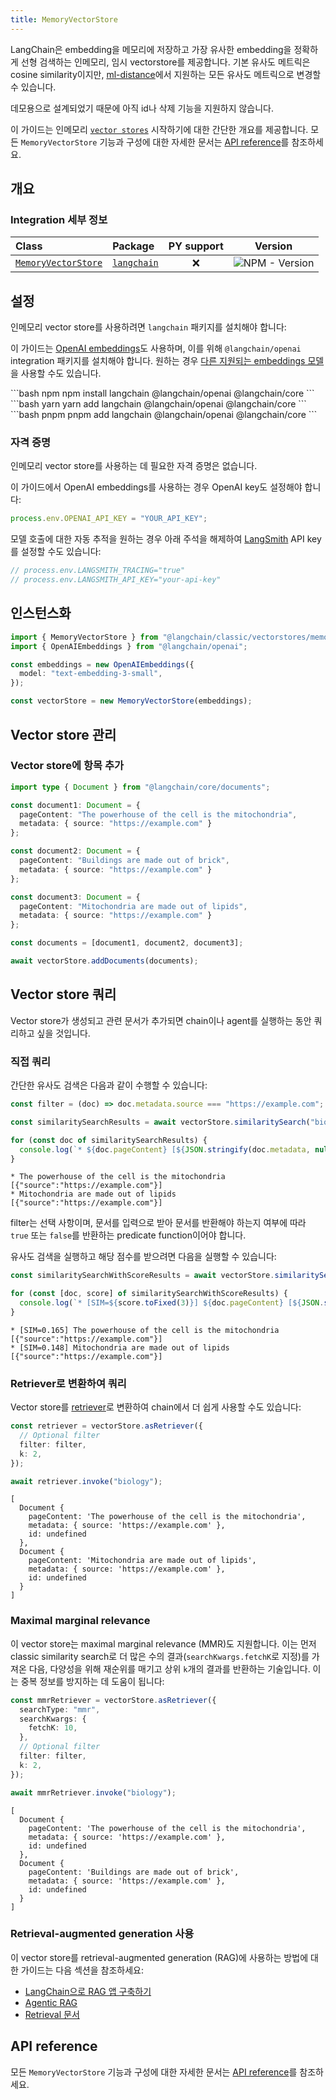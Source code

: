 ```yaml
---
title: MemoryVectorStore
---
```


LangChain은 embedding을 메모리에 저장하고 가장 유사한 embedding을 정확하게 선형 검색하는 인메모리, 임시 vectorstore를 제공합니다. 기본 유사도 메트릭은 cosine similarity이지만, [ml-distance](https://mljs.github.io/distance/modules/similarity.html)에서 지원하는 모든 유사도 메트릭으로 변경할 수 있습니다.

데모용으로 설계되었기 때문에 아직 id나 삭제 기능을 지원하지 않습니다.

이 가이드는 인메모리 [`vector stores`](/oss/integrations/vectorstores) 시작하기에 대한 간단한 개요를 제공합니다. 모든 `MemoryVectorStore` 기능과 구성에 대한 자세한 문서는 [API reference](https://api.js.langchain.com/classes/langchain.vectorstores_memory.MemoryVectorStore.html)를 참조하세요.

## 개요

### Integration 세부 정보

| Class | Package | PY support |  Version |
| :--- | :--- | :---: | :---: |
| [`MemoryVectorStore`](https://api.js.langchain.com/classes/langchain.vectorstores_memory.MemoryVectorStore.html) | [`langchain`](https://www.npmjs.com/package/langchain) | ❌ |  ![NPM - Version](https://img.shields.io/npm/v/langchain?style=flat-square&label=%20&) |

## 설정

인메모리 vector store를 사용하려면 `langchain` 패키지를 설치해야 합니다:

이 가이드는 [OpenAI embeddings](/oss/integrations/text_embedding/openai)도 사용하며, 이를 위해 `@langchain/openai` integration 패키지를 설치해야 합니다. 원하는 경우 [다른 지원되는 embeddings 모델](/oss/integrations/text_embedding)을 사용할 수도 있습니다.

<CodeGroup>
```bash npm
npm install langchain @langchain/openai @langchain/core
```
```bash yarn
yarn add langchain @langchain/openai @langchain/core
```
```bash pnpm
pnpm add langchain @langchain/openai @langchain/core
```
</CodeGroup>

### 자격 증명

인메모리 vector store를 사용하는 데 필요한 자격 증명은 없습니다.

이 가이드에서 OpenAI embeddings를 사용하는 경우 OpenAI key도 설정해야 합니다:

```typescript
process.env.OPENAI_API_KEY = "YOUR_API_KEY";
```

모델 호출에 대한 자동 추적을 원하는 경우 아래 주석을 해제하여 [LangSmith](https://docs.smith.langchain.com/) API key를 설정할 수도 있습니다:

```typescript
// process.env.LANGSMITH_TRACING="true"
// process.env.LANGSMITH_API_KEY="your-api-key"
```

## 인스턴스화

```typescript
import { MemoryVectorStore } from "@langchain/classic/vectorstores/memory";
import { OpenAIEmbeddings } from "@langchain/openai";

const embeddings = new OpenAIEmbeddings({
  model: "text-embedding-3-small",
});

const vectorStore = new MemoryVectorStore(embeddings);
```

## Vector store 관리

### Vector store에 항목 추가

```typescript
import type { Document } from "@langchain/core/documents";

const document1: Document = {
  pageContent: "The powerhouse of the cell is the mitochondria",
  metadata: { source: "https://example.com" }
};

const document2: Document = {
  pageContent: "Buildings are made out of brick",
  metadata: { source: "https://example.com" }
};

const document3: Document = {
  pageContent: "Mitochondria are made out of lipids",
  metadata: { source: "https://example.com" }
};

const documents = [document1, document2, document3];

await vectorStore.addDocuments(documents);
```

## Vector store 쿼리

Vector store가 생성되고 관련 문서가 추가되면 chain이나 agent를 실행하는 동안 쿼리하고 싶을 것입니다.

### 직접 쿼리

간단한 유사도 검색은 다음과 같이 수행할 수 있습니다:

```typescript
const filter = (doc) => doc.metadata.source === "https://example.com";

const similaritySearchResults = await vectorStore.similaritySearch("biology", 2, filter)

for (const doc of similaritySearchResults) {
  console.log(`* ${doc.pageContent} [${JSON.stringify(doc.metadata, null)}]`);
}
```

```output
* The powerhouse of the cell is the mitochondria [{"source":"https://example.com"}]
* Mitochondria are made out of lipids [{"source":"https://example.com"}]
```

filter는 선택 사항이며, 문서를 입력으로 받아 문서를 반환해야 하는지 여부에 따라 `true` 또는 `false`를 반환하는 predicate function이어야 합니다.

유사도 검색을 실행하고 해당 점수를 받으려면 다음을 실행할 수 있습니다:

```typescript
const similaritySearchWithScoreResults = await vectorStore.similaritySearchWithScore("biology", 2, filter)

for (const [doc, score] of similaritySearchWithScoreResults) {
  console.log(`* [SIM=${score.toFixed(3)}] ${doc.pageContent} [${JSON.stringify(doc.metadata)}]`);
}
```

```output
* [SIM=0.165] The powerhouse of the cell is the mitochondria [{"source":"https://example.com"}]
* [SIM=0.148] Mitochondria are made out of lipids [{"source":"https://example.com"}]
```

### Retriever로 변환하여 쿼리

Vector store를 [retriever](/oss/langchain/retrieval)로 변환하여 chain에서 더 쉽게 사용할 수도 있습니다:

```typescript
const retriever = vectorStore.asRetriever({
  // Optional filter
  filter: filter,
  k: 2,
});

await retriever.invoke("biology");
```

```output
[
  Document {
    pageContent: 'The powerhouse of the cell is the mitochondria',
    metadata: { source: 'https://example.com' },
    id: undefined
  },
  Document {
    pageContent: 'Mitochondria are made out of lipids',
    metadata: { source: 'https://example.com' },
    id: undefined
  }
]
```

### Maximal marginal relevance

이 vector store는 maximal marginal relevance (MMR)도 지원합니다. 이는 먼저 classic similarity search로 더 많은 수의 결과(`searchKwargs.fetchK`로 지정)를 가져온 다음, 다양성을 위해 재순위를 매기고 상위 `k`개의 결과를 반환하는 기술입니다. 이는 중복 정보를 방지하는 데 도움이 됩니다:

```typescript
const mmrRetriever = vectorStore.asRetriever({
  searchType: "mmr",
  searchKwargs: {
    fetchK: 10,
  },
  // Optional filter
  filter: filter,
  k: 2,
});

await mmrRetriever.invoke("biology");
```

```output
[
  Document {
    pageContent: 'The powerhouse of the cell is the mitochondria',
    metadata: { source: 'https://example.com' },
    id: undefined
  },
  Document {
    pageContent: 'Buildings are made out of brick',
    metadata: { source: 'https://example.com' },
    id: undefined
  }
]
```

### Retrieval-augmented generation 사용

이 vector store를 retrieval-augmented generation (RAG)에 사용하는 방법에 대한 가이드는 다음 섹션을 참조하세요:

- [LangChain으로 RAG 앱 구축하기](/oss/langchain/rag)
- [Agentic RAG](/oss/langgraph/agentic-rag)
- [Retrieval 문서](/oss/langchain/retrieval)

## API reference

모든 `MemoryVectorStore` 기능과 구성에 대한 자세한 문서는 [API reference](https://api.js.langchain.com/classes/langchain.vectorstores_memory.MemoryVectorStore.html)를 참조하세요.